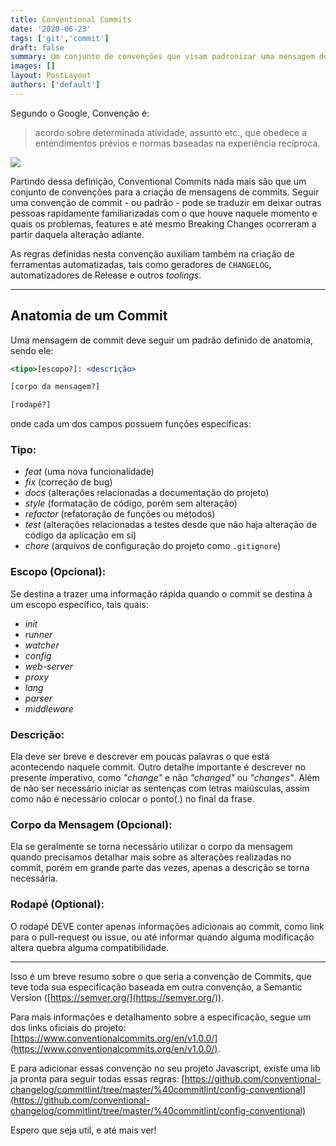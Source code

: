 ```yaml
---
title: Conventional Commits
date: '2020-06-23'
tags: ['git','commit']
draft: false
summary: Um conjunto de convenções que visam padronizar uma mensagem de commit.
images: []
layout: PostLayout
authors: ['default']
---
```


Segundo o Google, Convenção é:

> acordo sobre determinada atividade, assunto etc., que obedece a entendimentos prévios e normas baseadas na experiência recíproca.

<img src="https://images.unsplash.com/photo-1503428593586-e225b39bddfe?ixlib=rb-1.2.1&ixid=eyJhcHBfaWQiOjEyMDd9&auto=format&fit=crop&w=700&q=70" />

Partindo dessa definição, Conventional Commits nada mais são que um conjunto de convenções para a criação de mensagens de commits. Seguir uma convenção de commit - ou padrão - pode se traduzir em deixar outras pessoas rapidamente familiarizadas com o que houve naquele momento e quais os problemas, features e até mesmo Breaking Changes ocorreram a partir daquela alteração adiante.

As regras definidas nesta convenção auxiliam também na criação de ferramentas automatizadas, tais como geradores de `CHANGELOG`, automatizadores de Release e outros _toolings_.

---

## Anatomia de um Commit

Uma mensagem de commit deve seguir um padrão definido de anatomia, sendo ele:

```jsx
<tipo>[escopo?]: <descrição>

[corpo da mensagem?]

[rodapé?]
```

onde cada um dos campos possuem funções específicas:

### Tipo:

- _feat_ (uma nova funcionalidade)
- _fix_ (correção de bug)
- _docs_ (alterações relacionadas a documentação do projeto)
- _style_ (formatação de código, porém sem alteração)
- _refactor_ (refatoração de funções ou métodos)
- _test_ (alterações relacionadas a testes desde que não haja alteração de código da aplicação em si)
- _chore_ (arquivos de configuração do projeto como `.gitignore`)

### Escopo (Opcional):

Se destina a trazer uma informação rápida quando o commit se destina à um escopo específico, tais quais:

- _init_
- _runner_
- _watcher_
- _config_
- _web-server_
- _proxy_
- _lang_
- _parser_
- _middleware_

### Descrição:

Ela deve ser breve e descrever em poucas palavras o que está acontecendo naquele commit. Outro detalhe importante é descrever no presente imperativo, como _"change"_ e não _"changed"_ ou _"changes"_. Além de não ser necessário iniciar as sentenças com letras maiúsculas, assim como não é necessário colocar o ponto(.) no final da frase.

### Corpo da Mensagem (Opcional):

Ela se geralmente se torna necessário utilizar o corpo da mensagem quando precisamos detalhar mais sobre as alterações realizadas no commit, porém em grande parte das vezes, apenas a descrição se torna necessária.

### Rodapé (Optional):

O rodapé DEVE conter apenas informações adicionais ao commit, como link para o pull-request ou issue, ou até informar quando alguma modificação altera quebra alguma compatibilidade.

---

Isso é um breve resumo sobre o que seria a convenção de Commits, que teve toda sua especificação baseada em outra convenção, a Semantic Version ([https://semver.org/](https://semver.org/)).

Para mais informações e detalhamento sobre a especificação, segue um dos links oficiais do projeto: [https://www.conventionalcommits.org/en/v1.0.0/](https://www.conventionalcommits.org/en/v1.0.0/).

E para adicionar essas convenção no seu projeto Javascript, existe uma lib ja pronta para seguir todas essas regras: [https://github.com/conventional-changelog/commitlint/tree/master/%40commitlint/config-conventional](https://github.com/conventional-changelog/commitlint/tree/master/%40commitlint/config-conventional)

Espero que seja util, e até mais ver!